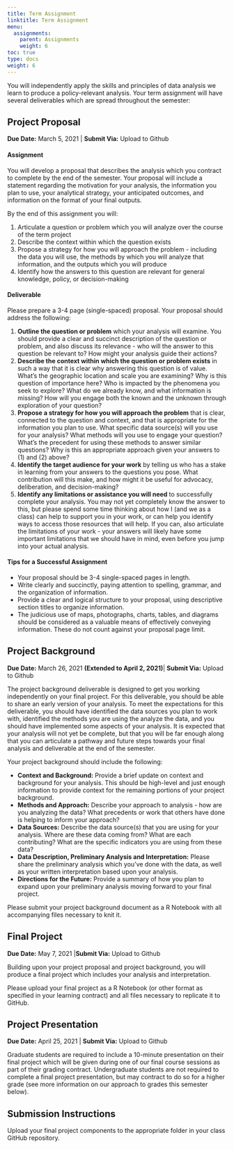```yaml
---
title: Term Assignment
linktitle: Term Assignment
menu:
  assignments:
    parent: Assignments
    weight: 6
toc: true
type: docs
weight: 6
---
```


You will independently apply the skills and principles of data analysis we learn  to produce a policy-relevant analysis. Your term assignment will have several deliverables which are spread throughout the semester:

## Project Proposal
**Due Date:** March 5, 2021 | **Submit Via:** Upload to Github

#### Assignment
You will develop a proposal that describes the analysis which you contract to complete by the end of the semester. Your proposal will include a statement regarding the motivation for your analysis, the information you plan to use, your analytical strategy, your anticipated outcomes, and information on the format of your final outputs.

By the end of this assignment you will:

1.	Articulate a question or problem which you will analyze over the course of the term project
2. Describe the context within which the question exists
3. Propose a strategy for how you will approach the problem - including the data you will use, the methods by which you will analyze that information, and the outputs which you will produce
4. Identify how the answers to this question are relevant for general knowledge, policy, or decision-making

#### Deliverable
Please prepare a 3-4 page (single-spaced) proposal. Your proposal should address the following:

1. **Outline the question or problem** which your analysis will examine. You should provide a clear and succinct description of the question or problem, and also discuss its relevance - who will the answer to this question be relevant to? How might your analysis guide their actions?
2. **Describe the context within which the question or problem exists** in such a way that it is clear why answering this question is of value. What's the geographic location and scale you are examining? Why is this question of importance here? Who is impacted by the phenomena you seek to explore? What do we already know, and what information is missing? How will you engage both the known and the unknown through exploration of your question?
3. **Propose a strategy for how you will approach the problem** that is clear, connected to the question and context, and that is appropriate for the information you plan to use. What specific data source(s) will you use for your analysis? What methods will you use to engage your question? What's the precedent for using these methods to answer similar questions? Why is this an appropriate approach given your answers to (1) and (2) above?
4. **Identify the target audience for your work** by telling us who has a stake in learning from your answers to the questions you pose. What contribution will this make, and how might it be useful for advocacy, deliberation, and decision-making?
5. **Identify any limitations or assistance you will need** to successfully complete your analysis. You may not yet completely know the answer to this, but please spend some time thinking about how I (and we as a class) can help to support you in your work, or can help you identify ways to access those resources that will help. If you can, also articulate the limitations of your work - your answers will likely have some important limitations that we should have in mind, even before you jump into your actual analysis.

#### Tips for a Successful Assignment
- Your proposal should be 3-4 single-spaced pages in length. 
- Write clearly and succinctly, paying attention to spelling, grammar, and the organization of information.
- Provide a clear and logical structure to your proposal, using descriptive section titles to organize information.
- The judicious use of maps, photographs, charts, tables, and diagrams should be considered as a valuable means of effectively conveying information. These do not count against your proposal page limit.

## Project Background
**Due Date:** March 26, 2021 **(Extended to April 2, 2021)**| **Submit Via:** Upload to Github

The project background deliverable is designed to get you working independently on your final project. For this deliverable, you should be able to share an early version of your analysis. To meet the expectations for this deliverable, you should have identified the data sources you plan to work with, identified the methods you are using the analyze the data, and you should have implemented some aspects of your analysis. It is expected that your analysis will not yet be complete, but that you will be far enough along that you can articulate a pathway and future steps towards your final analysis and deliverable at the end of the semester. 

Your project background should include the following:

- **Context and Background:** Provide a brief update on context and background for your analysis. This should be high-level and just enough information to provide context for the remaining portions of your project background.
- **Methods and Approach:** Describe your approach to analysis - how are you analyzing the data? What precedents or work that others have done is helping to inform your approach?
- **Data Sources:** Describe the data source(s) that you are using for your analysis. Where are these data coming from? What are each contributing? What are the specific indicators you are using from these data?
- **Data Description, Preliminary Analysis and Interpretation:** Please share the preliminary analysis which you've done with the data, as well as your written interpretation based upon your analysis.
- **Directions for the Future:** Provide a summary of how you plan to expand upon your preliminary analysis moving forward to your final project.

Please submit your project background document as a R Notebook with all accompanying files necessary to knit it.

## Final Project
**Due Date:** May 7, 2021 |**Submit Via:** Upload to Github

Building upon your project proposal and project background, you will produce a final project which includes your analysis and interpretation.

Please upload your final project as a R Notebook (or other format as specified in your learning contract) and all files necessary to replicate it to GitHub.

## Project Presentation
**Due Date:** April 25, 2021 | **Submit Via:** Upload to Github

Graduate students are required to include a 10-minute presentation on their final project which will be given during one of our final course sessions as part of their grading contract. Undergraduate students are not required to complete a final project presentation, but may contract to do so for a higher grade (see more information on our approach to grades this semester below).


## Submission Instructions

Upload your final project components to the appropriate folder in your class GitHub repository.